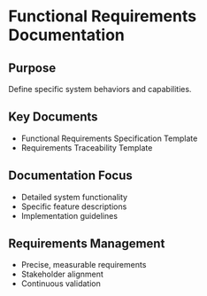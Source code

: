 # Functional Requirements Documentation

## Purpose
Define specific system behaviors and capabilities.

## Key Documents
- Functional Requirements Specification Template
- Requirements Traceability Template

## Documentation Focus
- Detailed system functionality
- Specific feature descriptions
- Implementation guidelines

## Requirements Management
- Precise, measurable requirements
- Stakeholder alignment
- Continuous validation
